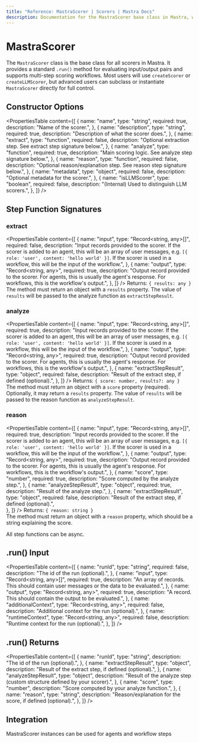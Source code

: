 ```yaml
---
title: "Reference: MastraScorer | Scorers | Mastra Docs"
description: Documentation for the MastraScorer base class in Mastra, which provides the foundation for all custom and built-in scorers.
---
```


# MastraScorer

The `MastraScorer` class is the base class for all scorers in Mastra. It provides a standard `.run()` method for evaluating input/output pairs and supports multi-step scoring workflows. Most users will use `createScorer` or `createLLMScorer`, but advanced users can subclass or instantiate `MastraScorer` directly for full control.

## Constructor Options

<PropertiesTable
  content={[
    {
      name: "name",
      type: "string",
      required: true,
      description: "Name of the scorer.",
    },
    {
      name: "description",
      type: "string",
      required: true,
      description: "Description of what the scorer does.",
    },
    {
      name: "extract",
      type: "function",
      required: false,
      description: "Optional extraction step. See extract step signature below.",
    },
    {
      name: "analyze",
      type: "function",
      required: true,
      description: "Main scoring logic. See analyze step signature below.",
    },
    {
      name: "reason",
      type: "function",
      required: false,
      description: "Optional reason/explanation step. See reason step signature below.",
    },
    {
      name: "metadata",
      type: "object",
      required: false,
      description: "Optional metadata for the scorer.",
    },
    {
      name: "isLLMScorer",
      type: "boolean",
      required: false,
      description: "(Internal) Used to distinguish LLM scorers.",
    },
  ]}
/>

## Step Function Signatures

### extract
<PropertiesTable
  content={[
    {
      name: "input",
      type: "Record<string, any>[]",
      required: false,
      description: "Input records provided to the scorer. If the scorer is added to an agent, this will be an array of user messages, e.g. `[{ role: 'user', content: 'hello world' }]`. If the scorer is used in a workflow, this will be the input of the workflow.",
    },
    {
      name: "output",
      type: "Record<string, any>",
      required: true,
      description: "Output record provided to the scorer. For agents, this is usually the agent's response. For workflows, this is the workflow's output.",
    },
  ]}
/>
Returns: `{ results: any }`  
The method must return an object with a `results` property. The value of `results` will be passed to the analyze function as `extractStepResult`.

### analyze
<PropertiesTable
  content={[
    {
      name: "input",
      type: "Record<string, any>[]",
      required: true,
      description: "Input records provided to the scorer. If the scorer is added to an agent, this will be an array of user messages, e.g. `[{ role: 'user', content: 'hello world' }]`. If the scorer is used in a workflow, this will be the input of the workflow.",
    },
    {
      name: "output",
      type: "Record<string, any>",
      required: true,
      description: "Output record provided to the scorer. For agents, this is usually the agent's response. For workflows, this is the workflow's output.",
    },
    {
      name: "extractStepResult",
      type: "object",
      required: false,
      description: "Result of the extract step, if defined (optional).",
    },
  ]}
/>
Returns: `{ score: number, results?: any }`  
The method must return an object with a `score` property (required). Optionally, it may return a `results` property. The value of `results` will be passed to the reason function as `analyzeStepResult`.

### reason
<PropertiesTable
  content={[
    {
      name: "input",
      type: "Record<string, any>[]",
      required: true,
      description: "Input records provided to the scorer. If the scorer is added to an agent, this will be an array of user messages, e.g. `[{ role: 'user', content: 'hello world' }]`. If the scorer is used in a workflow, this will be the input of the workflow.",
    },
    {
      name: "output",
      type: "Record<string, any>",
      required: true,
      description: "Output record provided to the scorer. For agents, this is usually the agent's response. For workflows, this is the workflow's output.",
    },
    {
      name: "score",
      type: "number",
      required: true,
      description: "Score computed by the analyze step.",
    },
    {
      name: "analyzeStepResult",
      type: "object",
      required: true,
      description: "Result of the analyze step.",
    },
    {
      name: "extractStepResult",
      type: "object",
      required: false,
      description: "Result of the extract step, if defined (optional).",  
    },
  ]}
/>
Returns: `{ reason: string }`  
The method must return an object with a `reason` property, which should be a string explaining the score.

All step functions can be async.

## .run() Input

<PropertiesTable
  content={[
    {
      name: "runId",
      type: "string",
      required: false,
      description: "The id of the run (optional).",
    },
    {
      name: "input",
      type: "Record<string, any>[]",
      required: true,
      description: "An array of records. This should contain user messages or the data to be evaluated.",
    },
    {
      name: "output",
      type: "Record<string, any>",
      required: true,
      description: "A record. This should contain the output to be evaluated.",
    },
    {
      name: "additionalContext",
      type: "Record<string, any>",
      required: false,
      description: "Additional context for the run (optional).",
    },
    {
      name: "runtimeContext",
      type: "Record<string, any>",
      required: false,
      description: "Runtime context for the run (optional).",
    },
  ]}
/>

## .run() Returns

<PropertiesTable
  content={[
    {
      name: "runId",
      type: "string",
      description: "The id of the run (optional).",
    },
    {
      name: "extractStepResult",
      type: "object",
      description: "Result of the extract step, if defined (optional).",
    },
    {
      name: "analyzeStepResult",
      type: "object",
      description: "Result of the analyze step (custom structure defined by your scorer).",
    },
    {
      name: "score",
      type: "number",
      description: "Score computed by your analyze function.",
    },
    {
      name: "reason",
      type: "string",
      description: "Reason/explanation for the score, if defined (optional).",
    },
  ]}
/>

## Integration

MastraScorer instances can be used for agents and workflow steps